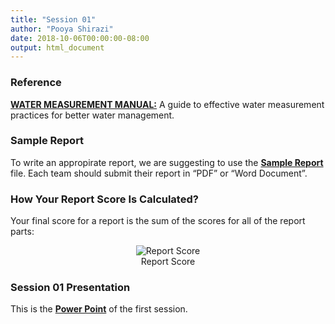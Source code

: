 ```yaml
---
title: "Session 01"
author: "Pooya Shirazi"
date: 2018-10-06T00:00:00-08:00
output: html_document
---
```


### Reference

[**WATER MEASUREMENT MANUAL:**](file/water_measurement_manual.pdf)
A guide to effective water measurement practices for better water management.

### Sample Report

To write an appropirate report, we are suggesting to use the [**Sample Report**](file/Sample_Expriment_Report.docx) file. Each team should submit their report in "PDF" or "Word Document".

### How Your Report Score Is Calculated?

Your final score for a report is the sum of the scores for all of the report parts:

<center>

![Report Score](file/reportEvaluation.png)

</center>

### Session 01 Presentation

This is the [**Power Point**](file/session_01.pdf) of the first session.

